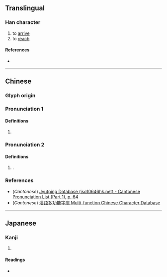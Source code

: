 {{character info}}
==Translingual==

===Han character===
{{Han char|rn=9|rad=人|as=06|sn=8|four=27264|canj=OHER|ids=⿰亻各}}

# to [[arrive]]
# to [[reach]]

====References====
* {{Han ref|kx=0100.080|dkj=00547|dj=0212.040|hdz=10151.060|uh=4F6B|ud=20331|bh=CBCB|bd=52171}}

----

==Chinese==
{{zh-forms}}

===Glyph origin===
{{Han etym}}

===Pronunciation 1===
{{zh-pron
|m=gé
|c=gaak3
|ma=
|cat=v
}}

====Definitions====
{{zh-hanzi}}

# {{zh-alt-form|𢓜}}

===Pronunciation 2===
{{zh-pron
|m=hè
|c=hok6
|mc=y
|oc=y
|ma=
|cat=pn
}}

====Definitions====
{{zh-hanzi}}

# {{surname|zh|nodot=1}}.

===References===
* (''Cantonese'') [http://www.iso10646hk.net/jp/document/download.jsp Jyutping Database (iso10646hk.net) - Cantonese Pronunciation List (Part 1), p. 64]
* (''Cantonese'') [http://humanum.arts.cuhk.edu.hk/Lexis/lexi-mf/search.php?word=%E4%BD%AB 漢語多功能字庫 Multi-function Chinese Character Database]

----

==Japanese==

===Kanji===
{{ja-kanji|grade=|rs=人06}}

# {{rfdef|ja|sort=人06}}

====Readings====
* {{ja-readings|on=[[かく]] (kaku), [[きゃく]] (kyaku)|kun=[[いたる]] (itaru)}}